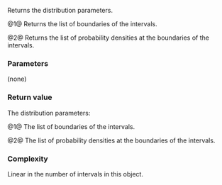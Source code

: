 {{cpp/numeric/random/piecewise_linear_distribution/title | intervals, densities}}
{{cpp/numeric/random/piecewise_linear_distribution/navbar}}
{{dcl begin}}
{{dcl | since=c++11 | num=1 |
std::vector&lt;RealType&gt; intervals() const;
}}
{{dcl | since=c++11 | num=2 |
std::vector&lt;RealType&gt; densities() const;
}}
{{dcl end}}

Returns the distribution parameters.

@1@ Returns the list of boundaries of the intervals.

@2@ Returns the list of probability densities at the boundaries of the intervals.

===Parameters===
(none)

===Return value===
The distribution parameters:

@1@ The list of boundaries of the intervals.

@2@ The list of probability densities at the boundaries of the intervals.

===Complexity===
Linear in the number of intervals in this object.

{{langlinks|cs|de|es|fr|it|ja|ko|pl|pt|ru|zh}}